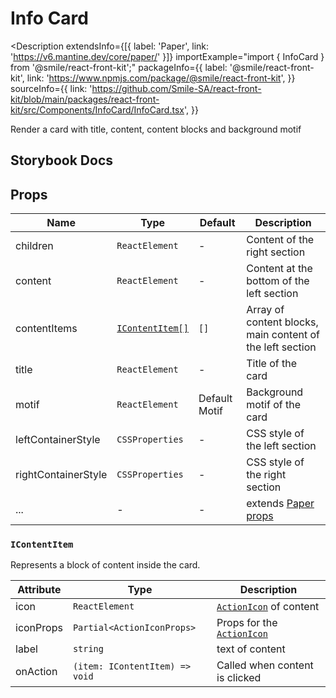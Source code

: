 # Info Card

<Description
  extendsInfo={[{ label: 'Paper', link: 'https://v6.mantine.dev/core/paper/' }]}
  importExample="import { InfoCard } from '@smile/react-front-kit';"
  packageInfo={{
    label: '@smile/react-front-kit',
    link: 'https://www.npmjs.com/package/@smile/react-front-kit',
  }}
  sourceInfo={{
    link: 'https://github.com/Smile-SA/react-front-kit/blob/main/packages/react-front-kit/src/Components/InfoCard/InfoCard.tsx',
  }}
>
  Render a card with title, content, content blocks and background motif
</Description>

## Storybook Docs

<StorybookEmbed storyId="3-custom-components-infocard--docs" height="1710" />

## Props

| Name                | Type                              | Default       | Description                                                       |
| ------------------- | --------------------------------- | ------------- | ----------------------------------------------------------------- |
| children            | `ReactElement`                    | -             | Content of the right section                                      |
| content             | `ReactElement`                    | -             | Content at the bottom of the left section                         |
| contentItems        | [`IContentItem[]`](#icontentitem) | `[]`          | Array of content blocks, main content of the left section         |
| title               | `ReactElement`                    | -             | Title of the card                                                 |
| motif               | `ReactElement`                    | Default Motif | Background motif of the card                                      |
| leftContainerStyle  | `CSSProperties`                   | -             | CSS style of the left section                                     |
| rightContainerStyle | `CSSProperties`                   | -             | CSS style of the right section                                    |
| ...                 | -                                 | -             | extends [Paper props](https://v6.mantine.dev/core/paper/?t=props) |

### `IContentItem`

Represents a block of content inside the card.

| Attribute | Type                           | Description                                                                    |
| --------- | ------------------------------ | ------------------------------------------------------------------------------ |
| icon      | `ReactElement`                 | [`ActionIcon`](https://v6.mantine.dev/core/action-icon/) of content            |
| iconProps | `Partial<ActionIconProps>`     | Props for the [`ActionIcon`](https://v6.mantine.dev/core/action-icon/?t=props) |
| label     | `string`                       | text of content                                                                |
| onAction  | `(item: IContentItem) => void` | Called when content is clicked                                                 |
